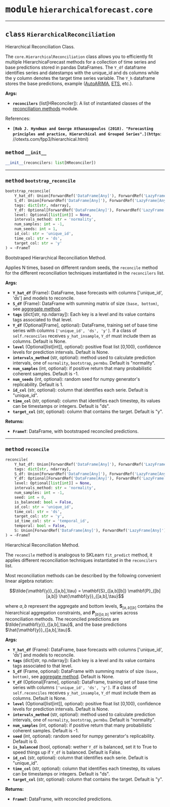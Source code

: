 



# <kbd>module</kbd> `hierarchicalforecast.core`






---



## <kbd>class</kbd> `HierarchicalReconciliation`
Hierarchical Reconciliation Class. 

The `core.HierarchicalReconciliation` class allows you to efficiently fit multiple HierarchicaForecast methods for a collection of time series and base predictions stored in pandas DataFrames. The `Y_df` dataframe identifies series and datestamps with the unique_id and ds columns while the y column denotes the target time series variable. The `Y_h` dataframe stores the base predictions, example ([AutoARIMA](https://nixtla.github.io/statsforecast/models.html#autoarima), [ETS](https://nixtla.github.io/statsforecast/models.html#autoets), etc.). 



**Args:**
 
 - <b>`reconcilers`</b> (list[HReconciler]):  A list of instantiated classes of the [reconciliation methods](https://nixtla.github.io/hierarchicalforecast/methods.html) module. 

References: 
 - <b>`[Rob J. Hyndman and George Athanasopoulos (2018). "Forecasting principles and practice, Hierarchical and Grouped Series".](https`</b>: //otexts.com/fpp3/hierarchical.html) 



### <kbd>method</kbd> `__init__`

```python
__init__(reconcilers: list[HReconciler])
```








---



### <kbd>method</kbd> `bootstrap_reconcile`

```python
bootstrap_reconcile(
    Y_hat_df: Union[ForwardRef('DataFrame[Any]'), ForwardRef('LazyFrame[Any]')],
    S_df: Union[ForwardRef('DataFrame[Any]'), ForwardRef('LazyFrame[Any]')],
    tags: dict[str, ndarray],
    Y_df: Optional[ForwardRef('DataFrame[Any]'), ForwardRef('LazyFrame[Any]')] = None,
    level: Optional[list[int]] = None,
    intervals_method: str = 'normality',
    num_samples: int = -1,
    num_seeds: int = 1,
    id_col: str = 'unique_id',
    time_col: str = 'ds',
    target_col: str = 'y'
) → ~FrameT
```

Bootstraped Hierarchical Reconciliation Method. 

Applies N times, based on different random seeds, the `reconcile` method for the different reconciliation techniques instantiated in the `reconcilers` list. 



**Args:**
 
 - <b>`Y_hat_df`</b> (Frame):  DataFrame, base forecasts with columns ['unique_id', 'ds'] and models to reconcile. 
 - <b>`S_df`</b> (Frame):  DataFrame with summing matrix of size `(base, bottom)`, see [aggregate method](https://nixtla.github.io/hierarchicalforecast/utils.html#aggregate). 
 - <b>`tags`</b> (dict[str, np.ndarray]):  Each key is a level and its value contains tags associated to that level. 
 - <b>`Y_df`</b> (Optional[Frame], optional):  DataFrame, training set of base time series with columns `['unique_id', 'ds', 'y']`.  If a class of `self.reconciles` receives `y_hat_insample`, `Y_df` must include them as columns. Default is None. 
 - <b>`level`</b> (Optional[list[int]], optional):  positive float list [0,100), confidence levels for prediction intervals. Default is None. 
 - <b>`intervals_method`</b> (str, optional):  method used to calculate prediction intervals, one of `normality`, `bootstrap`, `permbu`. Default is "normality". 
 - <b>`num_samples`</b> (int, optional):  if positive return that many probabilistic coherent samples. Default is -1. 
 - <b>`num_seeds`</b> (int, optional):  random seed for numpy generator's replicability. Default is 1. 
 - <b>`id_col`</b> (str, optional):  column that identifies each serie. Default is "unique_id". 
 - <b>`time_col`</b> (str, optional):  column that identifies each timestep, its values can be timestamps or integers. Default is "ds". 
 - <b>`target_col`</b> (str, optional):  column that contains the target. Default is "y". 



**Returns:**
 
 - <b>`FrameT`</b>:  DataFrame, with bootstraped reconciled predictions. 

---



### <kbd>method</kbd> `reconcile`

```python
reconcile(
    Y_hat_df: Union[ForwardRef('DataFrame[Any]'), ForwardRef('LazyFrame[Any]')],
    tags: dict[str, ndarray],
    S_df: Union[ForwardRef('DataFrame[Any]'), ForwardRef('LazyFrame[Any]')] = None,
    Y_df: Optional[ForwardRef('DataFrame[Any]'), ForwardRef('LazyFrame[Any]')] = None,
    level: Optional[list[int]] = None,
    intervals_method: str = 'normality',
    num_samples: int = -1,
    seed: int = 0,
    is_balanced: bool = False,
    id_col: str = 'unique_id',
    time_col: str = 'ds',
    target_col: str = 'y',
    id_time_col: str = 'temporal_id',
    temporal: bool = False,
    S: Union[ForwardRef('DataFrame[Any]'), ForwardRef('LazyFrame[Any]')] = None
) → ~FrameT
```

Hierarchical Reconciliation Method. 

The `reconcile` method is analogous to SKLearn `fit_predict` method, it applies different reconciliation techniques instantiated in the `reconcilers` list. 

Most reconciliation methods can be described by the following convenient linear algebra notation: 

$$\tilde{\mathbf{y}}_{[a,b],\tau} = \mathbf{S}_{[a,b][b]} \mathbf{P}_{[b][a,b]} \hat{\mathbf{y}}_{[a,b],\tau}$$ 

where $a, b$ represent the aggregate and bottom levels, $\mathbf{S}_{[a,b][b]}$ contains the hierarchical aggregation constraints, and $\mathbf{P}_{[b][a,b]}$ varies across reconciliation methods. The reconciled predictions are $\tilde{\mathbf{y}}_{[a,b],\tau}$, and the base predictions $\hat{\mathbf{y}}_{[a,b],\tau}$. 



**Args:**
 
 - <b>`Y_hat_df`</b> (Frame):  DataFrame, base forecasts with columns ['unique_id', 'ds'] and models to reconcile. 
 - <b>`tags`</b> (dict[str, np.ndarray]):  Each key is a level and its value contains tags associated to that level. 
 - <b>`S_df`</b> (Frame, optional):  DataFrame with summing matrix of size `(base, bottom)`, see [aggregate method](https://nixtla.github.io/hierarchicalforecast/utils.html#aggregate). Default is None. 
 - <b>`Y_df`</b> (Optional[Frame], optional):  DataFrame, training set of base time series with columns `['unique_id', 'ds', 'y']`.  If a class of `self.reconciles` receives `y_hat_insample`, `Y_df` must include them as columns. Default is None. 
 - <b>`level`</b> (Optional[list[int]], optional):  positive float list [0,100), confidence levels for prediction intervals. Default is None. 
 - <b>`intervals_method`</b> (str, optional):  method used to calculate prediction intervals, one of `normality`, `bootstrap`, `permbu`. Default is "normality". 
 - <b>`num_samples`</b> (int, optional):  if positive return that many probabilistic coherent samples. Default is -1. 
 - <b>`seed`</b> (int, optional):  random seed for numpy generator's replicability. Default is 0. 
 - <b>`is_balanced`</b> (bool, optional):  wether `Y_df` is balanced, set it to True to speed things up if `Y_df` is balanced. Default is False. 
 - <b>`id_col`</b> (str, optional):  column that identifies each serie. Default is "unique_id". 
 - <b>`time_col`</b> (str, optional):  column that identifies each timestep, its values can be timestamps or integers. Default is "ds". 
 - <b>`target_col`</b> (str, optional):  column that contains the target. Default is "y". 



**Returns:**
 
 - <b>`FrameT`</b>:  DataFrame, with reconciled predictions. 


